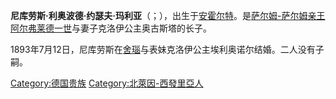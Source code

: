 {{unreferenced|time=2015-04-30}}
'''尼库劳斯·利奥波德·约瑟夫·玛利亚'''（{{lang-de|'''Nikolaus Leopold Joseph Maria'''}}；{{bd|1838年|7月18日|1908年|2月16日}}），出生于[[安霍尔特|安霍尔特]]。是[[上萨尔姆统治者列表|萨尔姆-萨尔姆亲王]][[阿尔弗莱德一世_(萨尔姆-萨尔姆)|阿尔弗莱德一世]]与妻子克洛伊公主奥古斯塔的长子。

1893年7月12日，尼库劳斯在[[舍瑙|舍瑙]]与表妹克洛伊公主埃利奥诺尔结婚。二人没有子嗣。

[[Category:德国贵族|Category:德国贵族]]
[[Category:北萊因-西發里亞人|Category:北萊因-西發里亞人]]